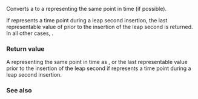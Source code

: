 {{cpp/chrono/utc_clock/title|1=to_sys}}
{{cpp/chrono/utc_clock/navbar}}
{{dcl begin}}
{{dcl|since=c++20|1=
template&lt; class Duration &gt;
static std::chrono::sys_time&lt;std::common_type_t&lt;Duration, std::chrono::seconds&gt;&gt;
    to_sys( const std::chrono::utc_time&lt;Duration&gt;&amp; t );
}}
{{dcl end}}

Converts a {{tt|utc_time}} {{c|t}} to a {{tt|sys_time}} representing the same point in time (if possible).

If {{c|t}} represents a time point during a leap second insertion, the last representable value of {{tt|sys_time}} prior to the insertion of the leap second is returned. In all other cases, {{c|1=utc_clock::from_sys(utc_clock::to_sys(t)) == t}}.

===Return value===
A {{tt|sys_time}} representing the same point in time as {{c|t}}, or the last representable value prior to the insertion of the leap second if {{c|t}} represents a time point during a leap second insertion.

===See also===
{{dsc begin}}
{{dsc inc|cpp/chrono/utc_clock/dsc from_sys}}
{{dsc inc|cpp/chrono/dsc clock_cast}}
{{dsc end}}

{{langlinks|es|ja|ru|zh}}